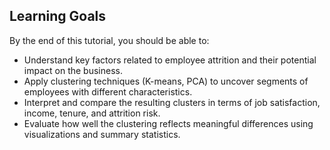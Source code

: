 ::: {.callout-tip}
## Learning Goals {.unnumbered}

By the end of this tutorial, you should be able to:

- Understand key factors related to employee attrition and their potential impact on the business.
- Apply clustering techniques (K-means, PCA) to uncover segments of employees with different characteristics.
- Interpret and compare the resulting clusters in terms of job satisfaction, income, tenure, and attrition risk.
- Evaluate how well the clustering reflects meaningful differences using visualizations and summary statistics.
:::
